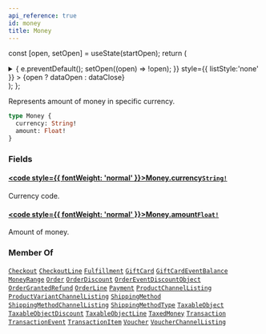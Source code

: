 ```yaml
---
api_reference: true
id: money
title: Money
---
```






const [open, setOpen] = useState(startOpen);
return (
<details {...(open ? { open: true } : {})} className="details" style={{ border:'none', boxShadow:'none', background:'var(--ifm-background-color)' }}>
<summary
onClick={(e) => {
e.preventDefault();
setOpen((open) => !open);
}}
style={{ listStyle:'none' }} >
{open ? dataOpen : dataClose}
</summary>
{open && children}
</details>
);
};

Represents amount of money in specific currency.

```graphql
type Money {
  currency: String!
  amount: Float!
}
```

### Fields

#### [<code style={{ fontWeight: 'normal' }}>Money.<b>currency</b></code>](#)<Bullet />[`String!`](../../../api-reference/miscellaneous/scalars/string.mdx) <Badge class="badge badge--secondary" text="non-null"/> <Badge class="badge badge--secondary" text="scalar"/> <Badge class="badge badge--secondary" text="miscellaneous"/>

Currency code.

#### [<code style={{ fontWeight: 'normal' }}>Money.<b>amount</b></code>](#)<Bullet />[`Float!`](../../../api-reference/miscellaneous/scalars/float.mdx) <Badge class="badge badge--secondary" text="non-null"/> <Badge class="badge badge--secondary" text="scalar"/> <Badge class="badge badge--secondary" text="miscellaneous"/>

Amount of money.

### Member Of

[`Checkout`](../../../api-reference/checkout/objects/checkout.mdx) <Badge class="badge badge--secondary" text="object"/><Bullet />[`CheckoutLine`](../../../api-reference/checkout/objects/checkout-line.mdx) <Badge class="badge badge--secondary" text="object"/><Bullet />[`Fulfillment`](../../../api-reference/orders/objects/fulfillment.mdx) <Badge class="badge badge--secondary" text="object"/><Bullet />[`GiftCard`](../../../api-reference/gift-cards/objects/gift-card.mdx) <Badge class="badge badge--secondary" text="object"/><Bullet />[`GiftCardEventBalance`](../../../api-reference/gift-cards/objects/gift-card-event-balance.mdx) <Badge class="badge badge--secondary" text="object"/><Bullet />[`MoneyRange`](../../../api-reference/miscellaneous/objects/money-range.mdx) <Badge class="badge badge--secondary" text="object"/><Bullet />[`Order`](../../../api-reference/orders/objects/order.mdx) <Badge class="badge badge--secondary" text="object"/><Bullet />[`OrderDiscount`](../../../api-reference/discounts/objects/order-discount.mdx) <Badge class="badge badge--secondary" text="object"/><Bullet />[`OrderEventDiscountObject`](../../../api-reference/orders/objects/order-event-discount-object.mdx) <Badge class="badge badge--secondary" text="object"/><Bullet />[`OrderGrantedRefund`](../../../api-reference/orders/objects/order-granted-refund.mdx) <Badge class="badge badge--secondary" text="object"/><Bullet />[`OrderLine`](../../../api-reference/orders/objects/order-line.mdx) <Badge class="badge badge--secondary" text="object"/><Bullet />[`Payment`](../../../api-reference/payments/objects/payment.mdx) <Badge class="badge badge--secondary" text="object"/><Bullet />[`ProductChannelListing`](../../../api-reference/products/objects/product-channel-listing.mdx) <Badge class="badge badge--secondary" text="object"/><Bullet />[`ProductVariantChannelListing`](../../../api-reference/products/objects/product-variant-channel-listing.mdx) <Badge class="badge badge--secondary" text="object"/><Bullet />[`ShippingMethod`](../../../api-reference/shipping/objects/shipping-method.mdx) <Badge class="badge badge--secondary" text="object"/><Bullet />[`ShippingMethodChannelListing`](../../../api-reference/shipping/objects/shipping-method-channel-listing.mdx) <Badge class="badge badge--secondary" text="object"/><Bullet />[`ShippingMethodType`](../../../api-reference/shipping/objects/shipping-method-type.mdx) <Badge class="badge badge--secondary" text="object"/><Bullet />[`TaxableObject`](../../../api-reference/taxes/objects/taxable-object.mdx) <Badge class="badge badge--secondary" text="object"/><Bullet />[`TaxableObjectDiscount`](../../../api-reference/taxes/objects/taxable-object-discount.mdx) <Badge class="badge badge--secondary" text="object"/><Bullet />[`TaxableObjectLine`](../../../api-reference/taxes/objects/taxable-object-line.mdx) <Badge class="badge badge--secondary" text="object"/><Bullet />[`TaxedMoney`](../../../api-reference/miscellaneous/objects/taxed-money.mdx) <Badge class="badge badge--secondary" text="object"/><Bullet />[`Transaction`](../../../api-reference/payments/objects/transaction.mdx) <Badge class="badge badge--secondary" text="object"/><Bullet />[`TransactionEvent`](../../../api-reference/payments/objects/transaction-event.mdx) <Badge class="badge badge--secondary" text="object"/><Bullet />[`TransactionItem`](../../../api-reference/payments/objects/transaction-item.mdx) <Badge class="badge badge--secondary" text="object"/><Bullet />[`Voucher`](../../../api-reference/discounts/objects/voucher.mdx) <Badge class="badge badge--secondary" text="object"/><Bullet />[`VoucherChannelListing`](../../../api-reference/discounts/objects/voucher-channel-listing.mdx) <Badge class="badge badge--secondary" text="object"/>
